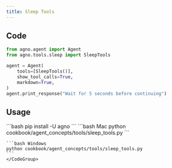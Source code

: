 ```yaml
---
title: Sleep Tools
---
```


## Code

```python cookbook/agent_concepts/tools/sleep_tools.py
from agno.agent import Agent
from agno.tools.sleep import SleepTools

agent = Agent(
    tools=[SleepTools()],
    show_tool_calls=True,
    markdown=True,
)
agent.print_response("Wait for 5 seconds before continuing")
```

## Usage

<Steps>
  <Snippet file="create-venv-step.mdx" />

  <Step title="Install libraries">
    ```bash
    pip install -U agno
    ```
  </Step>

  <Step title="Run Agent">
    <CodeGroup>
    ```bash Mac
    python cookbook/agent_concepts/tools/sleep_tools.py
    ```

    ```bash Windows
    python cookbook/agent_concepts/tools/sleep_tools.py
    ```
    </CodeGroup>
  </Step>
</Steps>